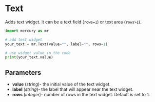 # Text

Adds text widget. It can be a text field (`rows=1`) or text area (`rows>1`). 

```python
import mercury as mr

# add test widget
your_text = mr.Text(value="", label="", rows=1)

# use widget value in the code
print(your_text.value)
```

## Parameters

- **value** (_string_)- the initial value of the text widget.
- **label** (_string_)- the label that will appear near the text widget.
- **rows** (_integer_)- number of rows in the text widget. Default is set to `1`. 


